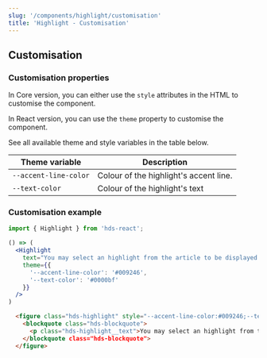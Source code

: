 ```yaml
---
slug: '/components/highlight/customisation'
title: 'Highlight - Customisation'
---
```




## Customisation

### Customisation properties
In Core version, you can either use the `style` attributes in the HTML to customise the component.

In React version, you can use the `theme` property to customise the component.

See all available theme and style variables in the table below.

| Theme variable                           | Description                                     |
| ---------------------------------------- | ----------------------------------------------- |
| `--accent-line-color`                    | Colour of the highlight's accent line.          |
| `--text-color`                           | Colour of the highlight's text                  |


### Customisation example
<Playground>

```jsx
import { Highlight } from 'hds-react';

() => (
  <Highlight
    text="You may select an highlight from the article to be displayed here. Select an excerpt that you want the user to pay attention to."
    theme={{
      '--accent-line-color': '#009246',
      '--text-color': '#0000bf'
    }}
  />
)
```

```html
  <figure class="hds-highlight" style="--accent-line-color:#009246;--text-color:#0000bf">
    <blockquote class="hds-blockquote">
      <p class="hds-highlight__text">You may select an highlight from the article to be displayed here. Select an excerpt that you want the user to pay attention to.</p>
    </blockquote class="hds-blockquote">
  </figure>
```

</Playground>
